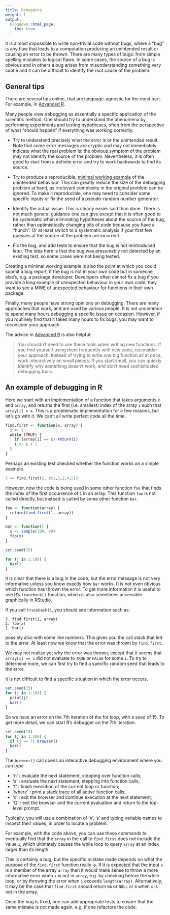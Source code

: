 ```yaml
---
title: Debugging
weight: 1
output:
  blogdown::html_page:
    toc: true
---
```


It is almost impossible to write non-trivial code without bugs, where a "bug" is any flaw that leads to a computation producing an unintended result or causing an error to be thrown. There are many types of bugs: from simple spelling mistakes to logical flaws. In some cases, the source of a bug is obvious and in others a bug arises from misunderstanding something very subtle and it can be difficult to identify the root cause of the problem.

## General tips

There are several tips online, that are language-agnostic for the most part. For example, in [Advanced R](https://adv-r.hadley.nz/debugging.html#debugging-strategy).

Many people view debugging as essentially a specific application of the scientific method. One should try to understand the phenomena by performing experiments and testing hypotheses, often from the perspective of what "should happen" if everything was working correctly.

- Try to understand precisely what the error is or the unintended result. Note that some error messages are cryptic and may not immediately indicate what the real problem is: the obvious symptom of the problem may not identify the source of the problem. Nevertheless, it is often good to start from a definite error and try to work backwards to find its source.

- Try to produce a reproducible, [minimal working example](https://en.wikipedia.org/wiki/Minimal_working_example) of the unintended behaviour. This can greatly reduce the size of the debugging problem at hand, as irrelevant complexity in the original problem can be ignored. To make it reproducible, one may need to consider some specific inputs or fix the seed of a pseudo-random number generator.

- Identify the actual issue. This is clearly easier said than done. There is not much general guidance one can give except that it is often good to be systematic when eliminating hypotheses about the source of the bug, rather than optimistically changing bits of code because you have a "hunch". Or at least switch to a systematic analysis if your first few guesses at the source of the problem are incorrect.

- Fix the bug, and add tests to ensure that the bug is not reintroduced later. The idea here is that the bug was presumably not detected by an existing test, so some cases were not being tested.

Creating a minimal working example is also the point at which you could submit a bug report, if the bug is not in your own code but in someone else's, e.g. a package developer. Developers often cannot fix a bug if you provide a long example of unexpected behaviour in your own code; they want to see a MWE of unexpected behaviour for functions in their own package.

Finally, many people have strong opinions on debugging. There are many approaches that work, and are used by various people. It is not uncommon to spend many hours debugging a specific issue on occasion. However, if you routinely find that it takes many hours to fix bugs, you may want to reconsider your approach.

The advice in [Advanced R](https://adv-r.hadley.nz/debugging.html) is also helpful:

> You shouldn’t need to use these tools when writing new functions. If you find yourself using them frequently with new code, reconsider your approach. Instead of trying to write one big function all at once, work interactively on small pieces. If you start small, you can quickly identify why something doesn’t work, and don’t need sophisticated debugging tools.

## An example of debugging in R

Here we start with an implementation of a function that takes arguments `x` and `array`, and returns the first (i.e. smallest) index of the array `i` such that `array[i] = x`. This is a problematic implementation for a few reasons, but let's go with it. We can't all write perfect code all the time.

```r
find.first <- function(x, array) {
  i <- 1
  while (TRUE) {
    if (array[i] == x) return(i)
    i <- i + 1
  }
}
```


Perhaps an existing test checked whether the function works on a simple example.

```r
3 == find.first(2, c(1,3,2,4,5))
```

However, now the code is being used in some other function `foo` that finds the index of the first occurrence of `1` in an array. This function `foo` is not called directly, but instead is called by some other function `bar`.

```r
foo <- function(array) {
  return(find.first(1, array))
}

bar <- function() {
  x <- sample(100, 99)
  foo(x)
}
```

```r
set.seed(15)
```

```r
for (j in 1:100) {
  bar()  
}
```

It is clear that there is a bug in the code, but the error message is not very informative unless you know exactly how `bar` works. It is not even obvious which function has thrown the error. To get more information it is useful to use R's `traceback()` function, which is also sometimes accessible graphically in RStudio.

If you call `traceback()`, you should see information such as:

```
3. find.first(1, array)
2. foo(x)
1. bar()
```

possibly also with some line numbers. This gives you the call stack that led to the error. At least now we know that the error was thrown by `find.first`.

We may not realize yet why the error was thrown, except that it seems that `array[i] == x` did not evaluate to `TRUE` or `FALSE` for some `i`. To try to determine more, we can first try to find a specific random seed that leads to the error.

It is not difficult to find a specific situation in which the error occurs.

```r
set.seed(15)
for (j in 1:100) {
  print(j)
  bar()  
}
```

So we have an error on the 7th iteration of the for loop, with a seed of 15. To get more detail, we can start R's debugger on the 7th iteration.

```r
set.seed(15)
for (j in 1:100) {
  if (j == 7) browser()
  bar()  
}
```

The `browser()` call opens an interactive debugging environment where you can type

- 'n' : evaluate the next statement, stepping over function calls;
- 's' : evaluate the next statement, stepping into function calls;
- 'f' : finish execution of the current loop or function;
- 'where' : print a stack trace of all active function calls;
- 'c' : exit the browser and continue execution at the next statement;
- 'Q' : exit the browser and the current evaluation and return to the top-level prompt.

Typically, you will use a combination of 'n', 's' and typing variable names to inspect their values, in order to locate a problem.

For example, with the code above, you can use these commands to eventually find that the `array` in the call to `find.first` does not include the value `1`, which ultimately causes the while loop to query `array` at an index larger than its length.

This is certainly a bug, but the specific mistake made depends on what the purpose of the `find.first` function really is. If it is expected that the input `x` is a member of the array `array` then it would make sense to throw a more informative error when `x` is not in `array`, e.g. by checking before the while loop, or by throwing the error when `i` exceeds `length(array)`. Alternatively, it may be the case that `find.first` should return `NA` or `NULL` or `0` when `x` is not in the array.

Once the bug is fixed, one can add appropriate tests to ensure that the same mistake is not made again, e.g. if one refactors the code.
